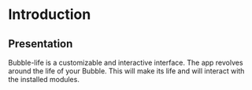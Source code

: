 # Introduction

## Presentation

Bubble-life is a customizable and interactive interface.
The app revolves around the life of your Bubble.
This will make its life and will interact with the installed modules.
